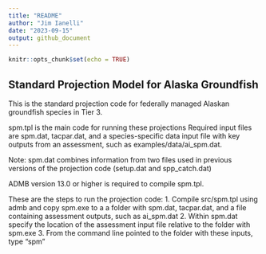 ```yaml
---
title: "README"
author: "Jim Ianelli"
date: "2023-09-15"
output: github_document
---
```


```r
knitr::opts_chunk$set(echo = TRUE)
```

## Standard Projection Model for Alaska Groundfish

This is the standard projection code for federally managed Alaskan groundfish species in Tier 3.

spm.tpl is the main code for running these projections
Required input files are spm.dat, tacpar.dat, and a species-specific data input file with key outputs from an assessment, such as examples/data/ai_spm.dat.

Note: spm.dat combines information from two files used in previous versions of the projection code (setup.dat and spp_catch.dat)

ADMB version 13.0 or higher is required to compile spm.tpl.

These are the steps to run the projection code:
1. Compile src/spm.tpl using admb and copy spm.exe to a a folder with spm.dat, tacpar.dat, and a file containing assessment outputs, such as ai_spm.dat
2. Within spm.dat specify the location of the assessment input file relative to the folder with spm.exe
3. From the command line pointed to the folder with these inputs, type "spm"


